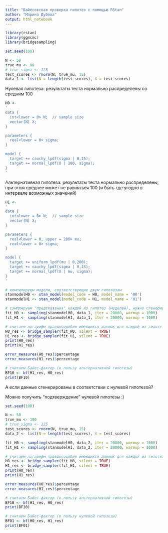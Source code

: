 ```yaml
---
title: "Байесовская проверка гипотез с помощью RStan"
author: "Марина Дубова"
output: html_notebook
---
```


```r
library(rstan)
library(ggmcmc)
library(bridgesampling)
```

```r
set.seed(100)

N <- 50
true_mu <- 90
# true_sigma <- 125
test_scores <- rnorm(N, true_mu, 15)
data_1 <- list(N = length(test_scores), X = test_scores)
```

Нулевая гипотеза: результаты теста нормально распределены со средним 100

```r
H0 <-
'
data {
  int<lower = 0> N;  // sample size
  vector[N] X;
}

parameters {
  real<lower = 0> sigma;
}

model {
  target += cauchy_lpdf(sigma | 0,15);
  target += normal_lpdf(X | 100, sigma);
}
'
```

Альтернативная гипотеза: результаты теста нормально распределены, при этом среднее может не равняться 100 (и быть где угодно в интервале возможных значений)

```r
H1 <-
'
data {
  int<lower = 0> N;  // sample size
  vector[N] X;
}

parameters {
  real<lower = 0, upper = 200> mu;
  real<lower = 0> sigma;
}

model {
  target += uniform_lpdf(mu | 0,200);
  target += cauchy_lpdf(sigma | 0,15);
  target += normal_lpdf(X | mu, sigma);
}
'
```

```r
# компилируем модели, соответствующие двум гипотезам
stanmodelH0 <- stan_model(model_code = H0, model_name = 'H0') 
stanmodelH1 <- stan_model(model_code = H1, model_name = 'H1')

# сэмплируем "предсказания" каждой из гипотез (моделей), нужно сгенерировать очень много 
fit_H0 <- sampling(stanmodelH0, data_1, iter = 20000, warmup = 1000)
fit_H1 <- sampling(stanmodelH1, data_1, iter = 20000, warmup = 1000)
```

```r
# считаем логарифм правдоподобия имеющихся данных для каждой из гипотез (моделей)
H0_res <- bridge_sampler(fit_H0, silent = TRUE)
H1_res <- bridge_sampler(fit_H1, silent = TRUE)
print(H0_res)
print(H1_res)
```

```r
error_measures(H0_res)$percentage
error_measures(H1_res)$percentage
```

```r
# считаем Байес-фактор (в пользу альтернативной гипотезы)
BF10 <- bf(H1_res, H0_res)
print(BF10)
```

А если данные сгенерированы в соответствии с нулевой гипотезой?

Можно получить "подтверждение" нулевой гипотезы :)

```r
set.seed(100)

N <- 50
true_mu <- 100
# true_sigma <- 125
test_scores <- rnorm(N, true_mu, 15)
data_2 <- list(N = length(test_scores), X = test_scores)
```


```r
fit_H0 <- sampling(stanmodelH0, data_2, iter = 20000, warmup = 1000)
fit_H1 <- sampling(stanmodelH1, data_2, iter = 20000, warmup = 1000)
```

```r
# считаем логарифм правдоподобия имеющихся данных для каждой из гипотез (моделей)
H0_res <- bridge_sampler(fit_H0, silent = TRUE)
H1_res <- bridge_sampler(fit_H1, silent = TRUE)
print(H0_res)
print(H1_res)
```

```r
error_measures(H0_res)$percentage
error_measures(H1_res)$percentage
```

```r
# считаем Байес-фактор (в пользу альтернативной гипотезы)
BF10 <- bf(H1_res, H0_res)
print(BF10)

# считаем Байес-фактор (в пользу нулевой гипотезы)
BF01 <- bf(H0_res, H1_res)
print(BF01)
```